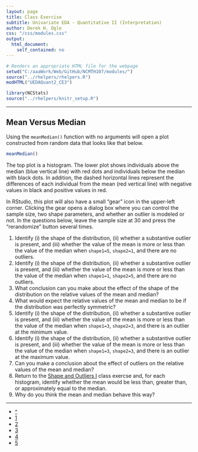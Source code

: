 ```yaml
---
layout: page
title: Class Exercise
subtitle: Univariate EDA - Quantitative II (Interpretation)
author: Derek H. Ogle
css: "/css/modules.css"
output:
  html_document:
    self_contained: no
---
```


```r
# Renders an appropriate HTML file for the webpage
setwd("C:/aaaWork/Web/GitHub/NCMTH107/modules/")
source("../rhelpers/rhelpers.R")
modHTML("UEDAQuant2_CE3")
```

```r
library(NCStats)
source("../rhelpers/knitr_setup.R")
```

----

## Mean Versus Median

Using the `meanMedian()` function with no arguments will open a plot constructed from random data that looks like that below.

```r
meanMedian()
```

The top plot is a histogram. The lower plot shows individuals above the median (blue vertical line) with red dots and individuals below the median with black dots. In addition, the dashed horizontal lines represent the differences of each individual from the mean (red vertical line) with negative values in black and positive values in red.

In RStudio, this plot will also have a small "gear" icon in the upper-left corner. Clicking the gear opens a dialog box where you can control the sample size, two shape parameters, and whether an outlier is modeled or not. In the questions below, leave the sample size at 30 and press the "rerandomize" button several times.

1. Identify (i) the shape of the distribution, (ii) whether a substantive outlier is present, and (iii) whether the value of the mean is more or less than the value of the median when `shape1=5`, `shape2=1`, and there are no outliers.
1. Identify (i) the shape of the distribution, (ii) whether a substantive outlier is present, and (iii) whether the value of the mean is more or less than the value of the median when `shape1=1`, `shape2=5`, and there are no outliers.
1. What conclusion can you make about the effect of the shape of the distribution on the relative values of the mean and median?
1. What would expect the relative values of the mean and median to be if the distribution was perfectly symmetric?
1. Identify (i) the shape of the distribution, (ii) whether a substantive outlier is present, and (iii) whether the value of the mean is more or less than the value of the median when `shape1=3`, `shape2=3`, and there is an outlier at the minimum value.
1. Identify (i) the shape of the distribution, (ii) whether a substantive outlier is present, and (iii) whether the value of the mean is more or less than the value of the median when `shape1=3`, `shape2=3`, and there is an outlier at the maximum value.
1. Can you make a conclusion about the effect of outliers on the relative values of the mean and median?
1. Return to the [Shape and Outliers I](UEDAQuant2_CE1.html#shape-and-outliers-i) class exercse and, for each histogram, identify whether the mean would be less than, greater than, or approximately equal to the median.
1. Why do you think the mean and median behave this way?

----

<div class="text-center">
<ul class="pagination pagination-lg">
  <li><a href="UEDAQuant2.html">^</a></li>
  <li><a href="UEDAQuant2_CE1.html">1</a></li>
  <li><a href="UEDAQuant2_CE2.html">2</a></li>
  <li class="active"><a href="#">3</a></li>
  <li><a href="UEDAQuant2_CE4.html">4</a></li>
  <li><a href="UEDAQuant2_CE5.html">5</a></li>
</ul>

